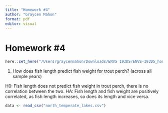 ```yaml
---
title: "Homework #4"
author: "Graycen Mahon"
format: pdf
editor: visual
---
```


# Homework #4

```r
here::set_here("/Users/graycenmahon/Downloads/ENVS 193DS/ENVS-193DS_homework-04_mahon-graycen")
```

1) How does fish length predict fish weight for trout perch? (across all sample years)

H0: Fish length does not predict fish weight in trout perch, there is no correlation between the two. 
HA: Fish length and fish weight are positively correlated, as fish length increases, so does its length and vice versa. 

```r
data <- read_csv("north_temperate_lakes.csv")
```

